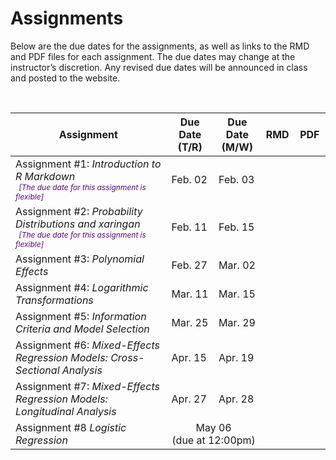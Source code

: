 # Assignments

Below are the due dates for the assignments, as well as links to the RMD and PDF files for each assignment. The due dates may change at the instructor's discretion. Any revised due dates will be announced in class and posted to the website.

<br />
<!-- <img src="img/update.png" width="20px" height="20px"> -->

<table class="table">

<thead>
<tr>
<th style="width:50%;">Assignment</th>
<th style="width:15%;">Due Date (T/R)</th>
<th style="width:15%;">Due Date (M/W)</th>
<th style="width:10%;text-align:center">RMD</th>
<th style="width:10%;text-align:center">PDF</th>
</tr>
</thead>

<tbody>

<tr>
<td>Assignment \#1: *Introduction to R Markdown* <br />
  <span style="margin-left:5px; color:#5a067d;font-size:12px;">*[The due date for this assignment is flexible]*</span></td>
<td>Feb. 02</td>
<td>Feb. 03</td>
<td align="center" style="vertical-align:middle;">
[<span class="fab fa-markdown" style="color: #ff2600; font-size: 20px;"></span>](https://github.com/zief0002/epsy-8252/raw/master/assignments/s21-assignment-01-introduction-to-r-markdown.Rmd)
</td>
<td align="center" style="vertical-align:middle;">
[<span class="fa fa-file-pdf" style="color: #ff2600; font-size: 20px;"></span>](https://github.com/zief0002/epsy-8252/raw/master/assignments/s21-assignment-01-introduction-to-r-markdown.pdf)
</td>
</tr>



<tr>
<td>Assignment \#2: *Probability Distributions and xaringan*<br />
  <span style="margin-left:5px; color:#5a067d;font-size:12px;">*[The due date for this assignment is flexible]*</span></td>
<td>Feb. 11</td>
<td>Feb. 15</td>
<td align="center" style="vertical-align:middle;">
[<span class="fab fa-markdown" style="color: #ff2600; font-size: 20px;"></span>](https://github.com/zief0002/epsy-8252/raw/master/assignments/s21-assignment-02-probability-distributions-and-xaringan.Rmd)
</td>
<td align="center" style="vertical-align:middle;">
[<span class="fa fa-file-pdf" style="color: #ff2600; font-size: 20px;"></span>](https://github.com/zief0002/epsy-8252/raw/master/assignments/s21-assignment-02-probability-distributions-and-xaringan.pdf)
</td>
</tr>

<tr>
<td>Assignment \#3: *Polynomial Effects*</td>
<td>Feb. 27</td>
<td>Mar. 02</td>
<td align="center" style="vertical-align:middle;">
  <!--<a href="https://github.com/zief0002/epsy-8252/raw/master/assignments/s20-assignment-03-logarithmic-transformations.Rmd">     <span class="fab fa-markdown" style="color: #ff2600; font-size: 20px;"></span>
  </a>-->
</td>
<td align="center" style="vertical-align:middle;">
  <!--<a href="https://github.com/zief0002/epsy-8252/raw/master/assignments/s20-assignment-03-logarithmic-transformations.pdf">
    <span class="fa fa-file-pdf" style="color: #ff2600; font-size: 20px;"></span>
  </a> -->
</td>
</tr>

<tr>
<td>Assignment \#4: *Logarithmic Transformations*</td>
<td>Mar. 11</td>
<td>Mar. 15</td>
<td align="center" style="vertical-align:middle;">
  <!--<a href="https://github.com/zief0002/epsy-8252/raw/master/assignments/s20-assignment-04-probability-distributions.Rmd">     <span class="fab fa-markdown" style="color: #ff2600; font-size: 20px;"></span>
  </a>-->
</td>
<td align="center" style="vertical-align:middle;">
  <!--<a href="https://github.com/zief0002/epsy-8252/raw/master/assignments/s20-assignment-04-probability-distributions.pdf">
    <span class="fa fa-file-pdf" style="color: #ff2600; font-size: 20px;"></span>
  </a>-->
</td>
</tr>

<tr>
<td>Assignment \#5: *Information Criteria and Model Selection*</td>
<td>Mar. 25</td>
<td>Mar. 29</td>
<td align="center" style="vertical-align:middle;">
  <!--<a href="https://github.com/zief0002/epsy-8252/raw/master/assignments/s20-assignment-05-evidence-and-model-selection.Rmd">     <span class="fab fa-markdown" style="color: #ff2600; font-size: 20px;"></span>
  </a>-->
</td>
<td align="center" style="vertical-align:middle;">
  <!--<a href="https://github.com/zief0002/epsy-8252/raw/master/assignments/s20-assignment-05-evidence-and-model-selection.pdf">
    <span class="fa fa-file-pdf" style="color: #ff2600; font-size: 20px;"></span>
  </a>-->
</td>
</tr>

<tr>
<td>Assignment \#6: *Mixed-Effects Regression Models: Cross-Sectional Analysis*</td>
<td>Apr. 15</td>
<td>Apr. 19</td>
<td align="center" style="vertical-align:middle;">
  <!--<a href="https://github.com/zief0002/epsy-8252/raw/master/assignments/s20-assignment-06-mixed-effects-models.Rmd">     
  <span class="fab fa-markdown" style="color: #ff2600; font-size: 20px;"></span>
  </a>-->
</td>
<td align="center" style="vertical-align:middle;">
  <!--<a href="https://github.com/zief0002/epsy-8252/raw/master/assignments/s20-assignment-06-mixed-effects-models.pdf">
    <span class="fa fa-file-pdf" style="color: #ff2600; font-size: 20px;"></span>
  </a>-->
</td>
</tr>

<tr>
<td>Assignment \#7: *Mixed-Effects Regression Models: Longitudinal Analysis*</td>
<td>Apr. 27</td>
<td>Apr. 28</td>
<td align="center" style="vertical-align:middle;">
  <!--<a href="https://github.com/zief0002/epsy-8252/raw/master/assignments/s20-assignment-07-longitudinal-models.Rmd">     
  <span class="fab fa-markdown" style="color: #ff2600; font-size: 20px;"></span>
  </a>-->
</td>
<td align="center" style="vertical-align:middle;">
  <!--<a href="https://github.com/zief0002/epsy-8252/raw/master/assignments/s20-assignment-07-longitudinal-models.pdf">
    <span class="fa fa-file-pdf" style="color: #ff2600; font-size: 20px;"></span>
  </a>-->
</td>
</tr>



<tr>
<td>Assignment \#8 *Logistic Regression*</td>
<td colspan="2" align="center" style="vertical-align:middle;">May 06<br />(due at 12:00pm)</td>
<td align="center" style="vertical-align:middle;">
  <!--<a href="https://github.com/zief0002/epsy-8252/raw/master/assignments/s20-assignment-08-logistic-regression.Rmd">     <span class="fab fa-markdown" style="color: #ff2600; font-size: 20px;"></span>
  </a>-->
</td>
<td align="center" style="vertical-align:middle;">
  <!--<a href="https://github.com/zief0002/epsy-8252/raw/master/assignments/s20-assignment-08-logistic-regression.pdf">
    <span class="fa fa-file-pdf" style="color: #ff2600; font-size: 20px;"></span>
  </a>-->
</td>
</tr>


</tbody>
</table>
